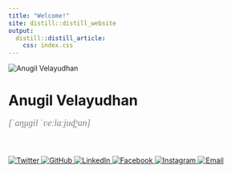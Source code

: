 ```yaml
---
title: "Welcome!"
site: distill::distill_website
output:
  distill::distill_article:
    css: index.css
---
```


<div class="container">

  <!-- Profile Image -->
  <img src="Images/Anugil.png" alt="Anugil Velayudhan" class="profile-pic" />

  <!-- Name -->
<h1 style="margin-bottom: 0px;">Anugil Velayudhan</h1>

<!-- IPA -->
<div class="ipa" style="font-family: 'Times New Roman', Times, serif; font-style: italic; font-size: 18px; color: gray; margin-top: 8px;">
  [ˈan̪uɡil ˈʋeːlaːjud̪ʱan]
</div>

  <br/>

  <!-- Social Icons with Original Colors -->
 <div class="social-icons" style="margin-top: 20px;">
  <a href="https://twitter.com/anugilv" target="_blank">
    <img src="https://img.icons8.com/color/48/twitter--v1.png" alt="Twitter" />
  </a>
  <a href="https://github.com/ANUGILV1996" target="_blank">
    <img src="https://img.icons8.com/fluency/48/github.png" alt="GitHub" />
  </a>
  <a href="https://www.linkedin.com/in/anugilv1996" target="_blank">
    <img src="https://img.icons8.com/color/48/linkedin.png" alt="LinkedIn" />
  </a>
  <a href="https://facebook.com/anugil.velayudhan" target="_blank">
    <img src="https://img.icons8.com/color/48/facebook-new.png" alt="Facebook" />
  </a>
  <a href="https://instagram.com/anugil.v" target="_blank">
    <img src="https://img.icons8.com/color/48/instagram-new--v1.png" alt="Instagram" />
  </a>
  <a href="mailto:anugilv96@email.com">
    <img src="https://img.icons8.com/color/48/apple-mail.png" alt="Email" />
  </a>
</div>



